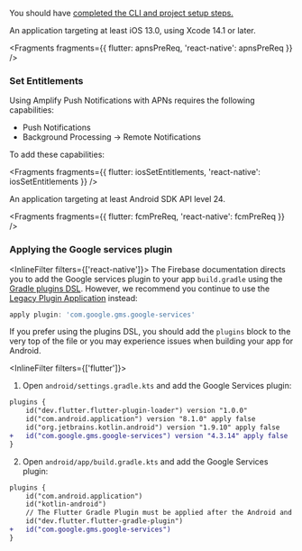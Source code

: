 You should have [completed the CLI and project setup steps.](/gen1/[platform]/start/project-setup/prerequisites/)

<BlockSwitcher>
<Block name="iOS">

An application targeting at least iOS 13.0, using Xcode 14.1 or later.


<Fragments fragments={{ flutter: apnsPreReq, 'react-native': apnsPreReq }} />

### Set Entitlements

Using Amplify Push Notifications with APNs requires the following capabilities:

- Push Notifications
- Background Processing -> Remote Notifications

To add these capabilities:


<Fragments fragments={{ flutter: iosSetEntitlements, 'react-native': iosSetEntitlements }} />

</Block>
<Block name="Android">

An application targeting at least Android SDK API level 24.


<Fragments fragments={{ flutter: fcmPreReq, 'react-native': fcmPreReq }} />

### Applying the Google services plugin

<InlineFilter filters={['react-native']}>
The Firebase documentation directs you to add the Google services plugin to your app `build.gradle` using the [Gradle plugins DSL](https://docs.gradle.org/current/userguide/plugins.html#sec:plugins_block). However, we recommend you continue to use the [Legacy Plugin Application](https://docs.gradle.org/current/userguide/plugins.html#sec:old_plugin_application) instead:

```groovy
apply plugin: 'com.google.gms.google-services'
```

If you prefer using the plugins DSL, you should add the `plugins` block to the very top of the file or you may experience issues when building your app for Android.

</InlineFilter>

<InlineFilter filters={['flutter']}>
1. Open `android/settings.gradle.kts` and add the Google Services plugin:
```diff title="android/settings.gradle.kts"
plugins {
    id("dev.flutter.flutter-plugin-loader") version "1.0.0"
    id("com.android.application") version "8.1.0" apply false
    id("org.jetbrains.kotlin.android") version "1.9.10" apply false
+   id("com.google.gms.google-services") version "4.3.14" apply false
}
```
2. Open `android/app/build.gradle.kts` and add the Google Services plugin:
```diff title="android/app/build.gradle.kts"
plugins {
    id("com.android.application")
    id("kotlin-android")
    // The Flutter Gradle Plugin must be applied after the Android and Kotlin Gradle plugins.
    id("dev.flutter.flutter-gradle-plugin")
+   id("com.google.gms.google-services")
}
```

</InlineFilter>

</Block>
</BlockSwitcher>

